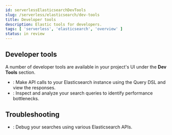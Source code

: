 ```yaml
---
id: serverlessElasticsearchDevTools
slug: /serverless/elasticsearch/dev-tools
title: Developer tools
description: Elastic tools for developers.
tags: [ 'serverless', 'elasticsearch', 'overview' ]
status: in review
---
```


## Developer tools

A number of developer tools are available in your project's UI under the **Dev Tools** section.

- <DocLink id="serverlessElasticsearchDevToolsConsole" text="Console"/>: Make API calls to your Elasticsearch instance using the Query DSL and view the responses.
- <DocLink id="serverlessElasticsearchDevToolsSearchProfiler" text="Search Profiler"/>: Inspect and analyze your search queries to identify performance bottlenecks.

## Troubleshooting

- <DocLink id="serverlessElasticsearchDevToolsTroubleshooting" text="Troubleshooting"/>: Debug your searches using various Elasticsearch APIs.
